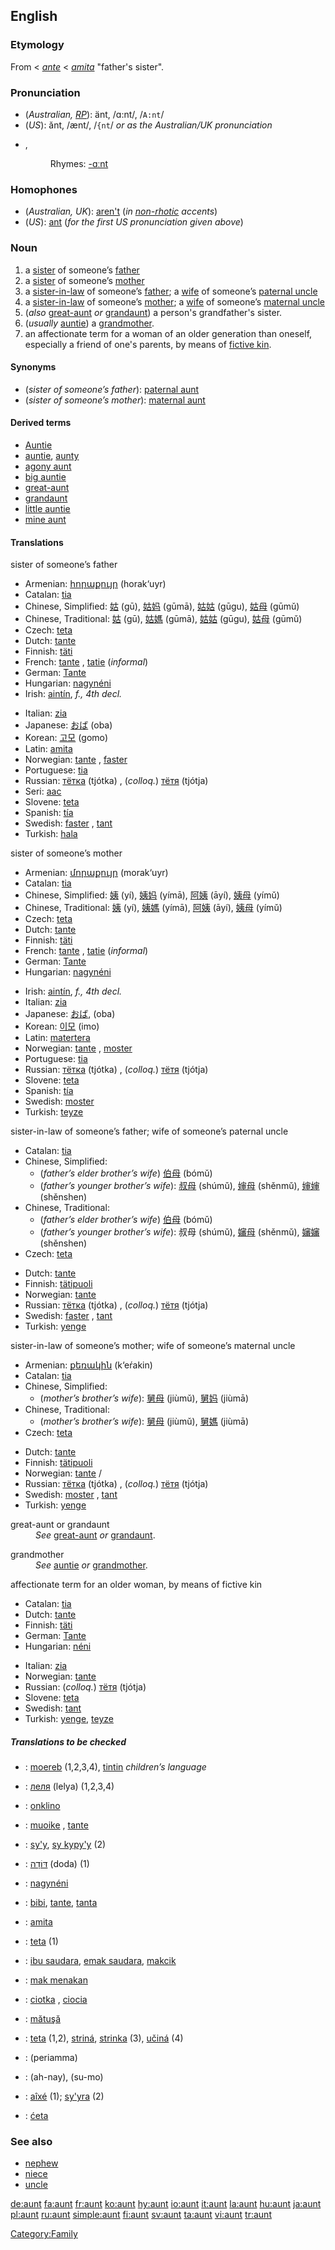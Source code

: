 {{TOW}}
==English==

===Etymology===
From {{ME.}} < {{OF.}} ''[[ante]]'' < {{L.}} ''[[amita]]'' "father's sister".

===Pronunciation===
*(''Australian, [[RP]]''): änt, /ɑ:nt/, /<tt>A:nt</tt>/
*(''US''): ănt, /ænt/, /<tt>{nt</tt>/ ''or as the Australian/UK pronunciation''
*{{audio|en-us-aunt.ogg|Audio (US)}}, {{audio|en-us-aunt-2.ogg|Audio (US)}}
*:Rhymes: [[Rhymes:English:-ɑːnt|-ɑːnt]]

===Homophones===
*(''Australian, UK''): [[aren't]] (''in [[non-rhotic]] accents'')
*(''US''): [[ant]] (''for the first US pronunciation given above'')

===Noun===
{{en-noun}}

# a [[sister]] of someone’s [[father]]
# a [[sister]] of someone’s [[mother]]
# a [[sister-in-law]] of someone’s [[father]]; a [[wife]] of someone’s [[paternal uncle]]
# a [[sister-in-law]] of someone’s [[mother]]; a [[wife]] of someone’s [[maternal uncle]]
# (''also'' [[great-aunt]] ''or'' [[grandaunt]]) a person's grandfather's sister.
# (''usually'' [[auntie]]) a [[grandmother]].
# an affectionate term for a woman of an older generation than oneself, especially a friend of one's parents, by means of [[fictive kin]].

====Synonyms====
*(''sister of someone’s father''): [[paternal aunt]]
*(''sister of someone’s mother''): [[maternal aunt]]

====Derived terms====
*[[Auntie]]<!--nickname of the BBC-->
*[[auntie]], [[aunty]]
*[[agony aunt]]
*[[big auntie]] 
*[[great-aunt]]
*[[grandaunt]]
*[[little auntie]]
*[[mine aunt]]<!--#{{vulgar}} (''cant'') Mine aunt; a bawd or procuress: a title of eminence for the senior dells, who serve for instructresses, midwives, &c. for the [[dell]]s.-->

====Translations====
;sister of someone’s father
{{top}}
*Armenian: [[հորաքույր]] (horak‘uyr)
*Catalan: [[tia]] {{f}}
*Chinese, Simplified: [[姑]] (gū), [[姑妈]] (gūmā), [[姑姑]] (gūgu), [[姑母]] (gūmǔ)
*Chinese, Traditional: [[姑]] (gū), [[姑媽]] (gūmā), [[姑姑]] (gūgu), [[姑母]] (gūmǔ)
*Czech: [[teta]] {{f}}
*Dutch: [[tante]] {{f}}
*Finnish: [[täti]]
*French: [[tante]] {{f}}, [[tatie]] {{f}} (''informal'')
*German: [[Tante]] {{f}}
*Hungarian: [[nagynéni]]
*Irish: [[aintín]], ''f., 4th decl.''
{{mid}}
*Italian: [[zia]] {{f}}
*Japanese: [[おば]] (oba)
*Korean: [[고모]] (gomo) 
*Latin: [[amita]]
*Norwegian: [[tante]] {{mf}}, [[faster]] {{mf}}
*Portuguese: [[tia]] {{f}}
*Russian: [[тётка]] (tjótka) {{f}}, (''colloq.'') [[тётя]] (tjótja) {{f}}
*Seri: [[aac]]
*Slovene: [[teta]] {{f}}
*Spanish: [[tía]] {{f}}
*Swedish: [[faster]] {{c}}, [[tant]] {{c}}
*Turkish: [[hala]]
{{bottom}}

;sister of someone’s mother
{{top}}
*Armenian: [[մորաքույր]] (morak‘uyr)
*Catalan: [[tia]] {{f}}
*Chinese, Simplified: [[姨]] (yí), [[姨妈]] (yímā), [[阿姨]] (āyí), [[姨母]] (yímǔ)
*Chinese, Traditional: [[姨]] (yí), [[姨媽]] (yímā), [[阿姨]] (āyí), [[姨母]] (yímǔ)
*Czech: [[teta]] {{f}}
*Dutch: [[tante]] {{f}}
*Finnish: [[täti]]
*French: [[tante]] {{f}}, [[tatie]] {{f}} (''informal'')
*German: [[Tante]] {{f}}
*Hungarian: [[nagynéni]]
{{mid}}
*Irish: [[aintín]], ''f., 4th decl.''
*Italian: [[zia]] {{f}}
*Japanese: [[おば]], (oba)
*Korean: [[이모]] (imo)
*Latin: [[matertera]]
*Norwegian: [[tante]] {{mf}}, [[moster]] {{mf}}
*Portuguese: [[tia]] {{f}}
*Russian: [[тётка]] (tjótka) {{f}}, (''colloq.'') [[тётя]] (tjótja) {{f}}
*Slovene: [[teta]] {{f}}
*Spanish: [[tía]] {{f}}
*Swedish: [[moster]] {{c}}
*Turkish: [[teyze]]
{{bottom}}

;sister-in-law of someone’s father; wife of someone’s paternal uncle
{{top}}
*Catalan: [[tia]] {{f}}
*Chinese, Simplified:
**(''father’s elder brother’s wife'') [[伯母]] (bómǔ)
**(''father’s younger brother’s wife''): [[叔母]] (shúmǔ), [[婶母]] (shěnmǔ), [[婶婶]] (shěnshen)
*Chinese, Traditional:
**(''father’s elder brother’s wife'') [[伯母]] (bómǔ)
**(''father’s younger brother’s wife''): 叔母 (shúmǔ), [[嬸母]] (shěnmǔ), [[嬸嬸]] (shěnshen)
*Czech: [[teta]] {{f}}
{{mid}}
*Dutch: [[tante]] {{f}}
*Finnish: [[tätipuoli]]
*Norwegian: [[tante]] {{mf}}
*Russian: [[тётка]] (tjótka) {{f}}, (''colloq.'') [[тётя]] (tjótja) {{f}}
*Swedish: [[faster]] {{c}}, [[tant]] {{c}}
*Turkish: [[yenge]]
{{bottom}}

;sister-in-law of someone’s mother; wife of someone’s maternal uncle
{{top}}
*Armenian: [[քեռակին]] (k‘eŕakin)
*Catalan: [[tia]] {{f}}
*Chinese, Simplified:
**(''mother’s brother’s wife''): [[舅母]] (jiùmǔ), [[舅妈]] (jiùmā)
*Chinese, Traditional:
**(''mother’s brother’s wife''): [[舅母]] (jiùmǔ), [[舅媽]] (jiùmā)
*Czech: [[teta]] {{f}}
{{mid}}
*Dutch: [[tante]] {{f}}
*Finnish: [[tätipuoli]]
*Norwegian: [[tante]] {{m}}/{{f}}
*Russian: [[тётка]] (tjótka) {{f}}, (''colloq.'') [[тётя]] (tjótja) {{f}}
*Swedish: [[moster]] {{c}}, [[tant]] {{c}}
*Turkish: [[yenge]]
{{bottom}}

;great-aunt or grandaunt
:''See'' [[great-aunt]] ''or'' [[grandaunt]].

;grandmother
:''See'' [[auntie]] ''or'' [[grandmother]].

;affectionate term for an older woman, by means of fictive kin
{{top}}
*Catalan: [[tia]] {{f}}
*Dutch: [[tante]] {{f}}
*Finnish: [[täti]]
*German: [[Tante]] {{f}}
*Hungarian: [[néni]]
{{mid}}
*Italian: [[zia]] {{f}}
*Norwegian: [[tante]] {{mf}}
*Russian: (''colloq.'') [[тётя]] (tjótja) {{f}}
*Slovene: [[teta]] {{f}}
*Swedish: [[tant]] {{c}}
*Turkish: [[yenge]], [[teyze]]
{{bottom}}

=====Translations to be checked=====
<!--Remove this section once all of the translations below have been moved into the tables above.-->
{{checktrans}}
*{{ttbc|Breton}}: [[moereb]] {{f}} (1,2,3,4), [[tintin]] {{f}} ''children’s language''
*{{ttbc|Bulgarian}}: [[леля]] (lelya) {{f}} (1,2,3,4)
*{{ttbc|Esperanto}}: [[onklino]]
*{{ttbc|Frisian}}: [[muoike]] {{f}}, [[tante]] {{f}}
*{{ttbc|Guaraní}}: [[sy'y]], [[sy kypy'y]] (2)
*{{ttbc|Hebrew}}: [[דודה|דּוֹדָה]] (doda) {{f}} (1)
*{{ttbc|Hungarian}}: [[nagynéni]]
*{{ttbc|Indonesian}}: [[bibi]], [[tante]], [[tanta]]
*{{ttbc|Interlingua}}: [[amita]]
*{{ttbc|Lithuanian}}: [[teta]] {{f}} (1)
*{{ttbc|Malay}}: [[ibu saudara]], [[emak saudara]], [[makcik]]
*{{ttbc|Malay, Northern}}: [[mak menakan]]
*{{ttbc|Polish}}: [[ciotka]] {{f}}, [[ciocia]] {{f}}
*{{ttbc|Romanian}}: [[mătuşă]] {{f}}
*{{ttbc|Slovak}}: [[teta]] (1,2), [[striná]], [[strinka]] (3), [[učiná]] (4) {{f}}
*{{ttbc|Tamil}}: (periamma)
*{{ttbc|Tibetan}}: {{ELchar|[[ཡ་ནི་]]}} (ah-nay), {{ELchar|[[སུ་མོ་]]}} (su-mo)
*{{ttbc|Tupinambá}}: [[aîxé]] (1); [[sy'yra]] (2)
*{{ttbc|Upper Sorbian}}: [[ćeta]]

===See also===
*[[nephew]]
*[[niece]]
*[[uncle]]

[[Category:Family]]

[[de:aunt]]
[[fa:aunt]]
[[fr:aunt]]
[[ko:aunt]]
[[hy:aunt]]
[[io:aunt]]
[[it:aunt]]
[[la:aunt]]
[[hu:aunt]]
[[ja:aunt]]
[[pl:aunt]]
[[ru:aunt]]
[[simple:aunt]]
[[fi:aunt]]
[[sv:aunt]]
[[ta:aunt]]
[[vi:aunt]]
[[tr:aunt]]
